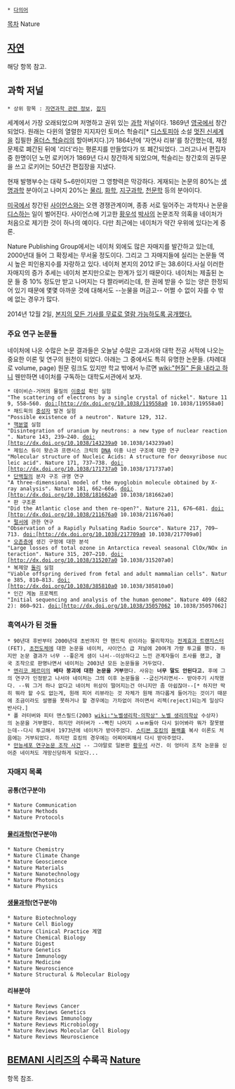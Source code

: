  * [[다의어]]

[[목차]]
Nature
== [[자연]] ==
해당 항목 참고.

== 과학 저널 ==
 * 상위 항목 : [[자연과학 관련 정보]], [[잡지]]

세계에서 가장 오래되었으며 저명하고 권위 있는 [[과학]] 저널이다. 1869년 [[영국]]에서 창간되었다. 원래는 다윈의 열렬한 지지자인 토머스 헉슬리[* [[디스토피아]] 소설 [[멋진 신세계]]을 집필한 [[올더스 헉슬리]]의 할아버지다.]가 1864년에 '자연사 리뷰'를 창간했는데, 재정 문제로 폐간된 뒤에 '리더'라는 평론지를 만들었다가 또 폐간되었다. 그러고나서 편집자 중 한명이던 노먼 로키어가 1869년 다시 창간하게 되었으며, 헉슬리는 창간호의 권두문을 쓰고 로키어는 50년간 편집장을 지냈다. 

현재 발행부수는 대략 5~6만이지만 그 영향력은 막강하다. 게재되는 논문의 80%는 [[생명과학]] 분야이고 나머지 20%는 [[물리]], [[화학]], [[지구과학]], [[천문학]] 등의 분야이다.

[[미국]]에서 창간된 [[사이언스]]와는 오랜 경쟁관계이며, 종종 서로 밀어주는 과학자나 논문을 [[디스]]하는 일이 벌어진다. 사이언스에 기고한 [[황우석]] [[박사]]의 논문조작 의혹을 네이처가 처음으로 제기한 것이 하나의 예이다. 다만 최근에는 네이처가 약간 우위에 있다는게 중론.

Nature Publishing Group에서는 네이처 외에도 많은 자매지를 발간하고 있는데, 2000년대 들어 그 확장세는 무서울 정도이다. 그리고 그 자매지들에 실리는 논문들 역시 높은 피인용지수를 자랑하고 있다. 네이처 본지의 2012 IF는 38.6이다.사실 이러한 자매지의 증가 추세는 네이처 본지만으로는 한계가 있기 때문이다. 네이처는 제출된 논문 들 중 10% 정도만 받고 나머지는 다 짤라버리는데, 한 권에 받을 수 있는 양은 한정되어 있기 때문에 몇몇 아까운 것에 대해서도 --눈물을 머금고-- 어쩔 수 없이 자를 수 밖에 없는 경우가 많다.

2014년 12월 2일, [http://www.nature.com/news/nature-makes-all-articles-free-to-view-1.16460 본지의 모든 기사를 무료로 열람 가능하도록 공개했다.]
=== 주요 연구 논문들 ===
네이처에 나온 수많은 논문 결과들은 오늘날 수많은 교과서와 대학 전공 서적에 나오는 중요한 이론 및 연구의 원천이 되었다. 아래는 그 중에서도 특히 유명한 논문들. (차례대로 volume, page) 원문 링크도 있지만 학교 밖에서 누르면 [[wiki:"현질" 돈을 내라고 하니]] 웬만하면 네이처를 구독하는 대학도서관에서 보자.

 * 데이비슨-거머의 물질의 [[이중성]] 확인 실험 
 "The scattering of electrons by a single crystal of nickel". Nature 119, 558–560. doi:[http://dx.doi.org/10.1038/119558a0 10.1038/119558a0]
 * 채드윅의 [[중성자]] 발견 실험
 "Possible existence of a neutron". Nature 129, 312.
 * [[핵분열]] 실험
 "Disintegration of uranium by neutrons: a new type of nuclear reaction". Nature 143, 239–240. doi:[http://dx.doi.org/10.1038/143239a0 10.1038/143239a0]
 * 제임스 듀이 왓슨과 프랜시스 크릭의 [[DNA]] 이중 나선 구조에 대한 연구
 "Molecular structure of Nucleic Acids: A structure for deoxyribose nucleic acid". Nature 171, 737–738. doi:[http://dx.doi.org/10.1038/171737a0 10.1038/171737a0]
 * [[단백질]]의 분자 구조 규명 연구
 "A three-dimensional model of the myoglobin molecule obtained by X-ray analysis". Nature 181, 662–666. doi:[http://dx.doi.org/10.1038/181662a0 10.1038/181662a0]
 * 판 구조론
 "Did the Atlantic close and then re-open?". Nature 211, 676–681. doi:[http://dx.doi.org/10.1038/211676a0 10.1038/211676a0]
 * [[펄서]]에 관한 연구
 "Observation of a Rapidly Pulsating Radio Source". Nature 217, 709–713. doi:[http://dx.doi.org/10.1038/217709a0 10.1038/217709a0]
 * [[오존층]]에 생긴 구멍에 대한 분석
 "Large losses of total ozone in Antarctica reveal seasonal ClOx/NOx interaction". Nature 315, 207–210. doi:[http://dx.doi.org/10.1038/315207a0 10.1038/315207a0]
 * 복제양 [[돌리]] 실험
 "Viable offspring derived from fetal and adult mammalian cells". Nature 385, 810–813. doi:[http://dx.doi.org/10.1038/385810a0 10.1038/385810a0]
 * 인간 게놈 프로젝트
 "Initial sequencing and analysis of the human genome". Nature 409 (6822): 860–921. doi:[http://dx.doi.org/10.1038/35057062 10.1038/35057062]
=== 흑역사가 된 것들 ===
 * 90년대 후반부터 2000년대 초반까지 얀 헨드릭 쇤이라는 물리학자는 [[트랜지스터#s-2.2|전계효과 트랜지스터]](FET), [[초전도체]]에 대한 논문을 네이처, 사이언스 급 저널에 20여개 가량 투고를 했다. 하지만 논문 결과가 너무 --좋은게 샘이 나서--이상하다고 느낀 관계자들이 조사를 했고, 결국 조작으로 판명나면서 네이처는 2003년 모든 논문들을 거두었다.
 * [[엔리코 페르미]]의 '''베타 붕괴에 대한 논문을 거부'''했다. 사유는 '''너무 말도 안된다고.''' 후에 그의 연구가 인정받고 나서야 네이처는 그의 이후 논문들을 --굽신거리면서-- 받아주기 시작했다. --뭐 그거 하나 없다고 네이처 위상이 떨어지는건 아니지만 좀 아쉽잖아--[* 하지만 딱히 뭐라 할 수도 없는게, 원래 피어 리뷰라는 것 자체가 원채 까다롭게 들어가는 것이기 때문에 조금이라도 설명을 못하거나 할 경우에는 가차없이 까이면서 리젝(reject)되는게 일상다반사다.]
 * 폴 러터버와 피터 맨스필드(2003 [[wiki:"노벨생리학·의학상" 노벨 생리의학상]] 수상자)의 논문을 거부했다. 하지만 러터버가 --빡친 나머지 ㅅㅂㄻ들아 다시 읽어봐라 뭐가 잘못됐는데--다시 투고해서 1973년에 네이처가 받아주었다. [[스티븐 호킹]]의 [[블랙홀]] 복사 이론도 처음에는 거부되었다. 하지만 호킹의 경우에는 어찌어찌해서 다시 받아주었다.
 * [[만능세포 연구논문 조작 사건]] -- 그야말로 일본판 [[황우석]] 사건. 이 엉터리 조작 논문을 싣어준 네이처도 개망신당하게 되었다...

=== 자매지 목록 ===
==== 공통(연구분야) ====
 * Nature Communication
 * Nature Methods
 * Nature Protocols

==== [[물리|물리과학]](연구분야) ====
 * Nature Chemistry
 * Nature Climate Change
 * Nature Geoscience
 * Nature Materials
 * Nature Nanotechnology
 * Nature Photonics
 * Nature Physics

==== [[생명과학|생물과학]](연구분야) ====
 * Nature Biotechnology
 * Nature Cell Biology
 * Nature Clinical Practice 계열
 * Nature Chemical Biology
 * Nature Digest
 * Nature Genetics
 * Nature Immunology
 * Nature Medicine
 * Nature Neuroscience
 * Nature Structural & Molecular Biology

==== 리뷰분야 ====
 * Nature Reviews Cancer
 * Nature Reviews Genetics
 * Nature Reviews Immunology
 * Nature Reviews Microbiology
 * Nature Reviews Molecular Cell Biology
 * Nature Reviews Neuroscience

== [[BEMANI 시리즈]]의 수록곡 [[Nature]] ==
항목 참조.
